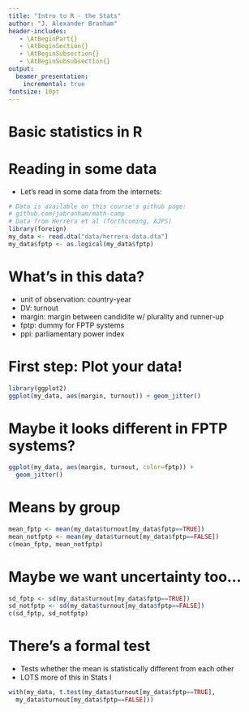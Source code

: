 ```yaml
---
title: "Intro to R - the Stats"
author: "J. Alexander Branham"
header-includes: 
   - \AtBeginPart{}
   - \AtBeginSection{}
   - \AtBeginSubsection{}
   - \AtBeginSubsubsection{}
output: 
  beamer_presentation:
    incremental: true
fontsize: 10pt
---
```


# Basic statistics in R

# Reading in some data
* Let's read in some data from the internets:

```r
# Data is available on this course's github page:
# github.com/jabranham/math-camp
# Data from Herrera et al (forthcoming, AJPS)
library(foreign)
my_data <- read.dta("data/herrera-data.dta")
my_data$fptp <- as.logical(my_data$fptp)
```

# What's in this data?
* unit of observation: country-year
* DV: turnout
* margin: margin between candidite w/ plurality and runner-up
* fptp: dummy for FPTP systems
* ppi: parliamentary power index 

# First step: Plot your data! 
```r
library(ggplot2)
ggplot(my_data, aes(margin, turnout)) + geom_jitter()
```

# Maybe it looks different in FPTP systems?
```r
ggplot(my_data, aes(margin, turnout, color=fptp)) + 
  geom_jitter()
```

# Means by group
```r
mean_fptp <- mean(my_data$turnout[my_data$fptp==TRUE])
mean_notfptp <- mean(my_data$turnout[my_data$fptp==FALSE])
c(mean_fptp, mean_notfptp)
```

# Maybe we want uncertainty too...
```r
sd_fptp <- sd(my_data$turnout[my_data$fptp==TRUE])
sd_notfptp <- sd(my_data$turnout[my_data$fptp==FALSE])
c(sd_fptp, sd_notfptp)
```

# There's a formal test
* Tests whether the mean is statistically different from each other
* LOTS more of this in Stats I
```r
with(my_data, t.test(my_data$turnout[my_data$fptp==TRUE],
  my_data$turnout[my_data$fptp==FALSE]))
```



